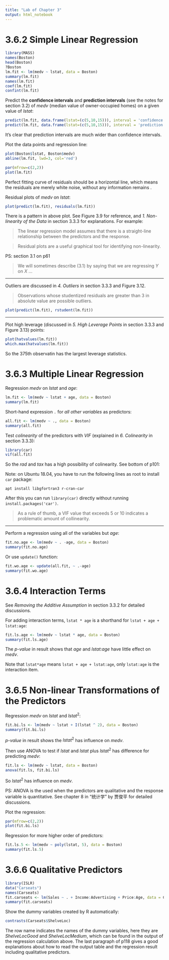 ```yaml
---
title: "Lab of Chapter 3"
output: html_notebook
---
```


# 3.6.2 Simple Linear Regression
```r
library(MASS)
names(Boston)
head(Boston)
?Boston
lm.fit <- lm(medv ~ lstat, data = Boston)
summary(lm.fit)
names(lm.fit)
coef(lm.fit)
confint(lm.fit)
```

Predict the **confidence intervals** and **prediction intervals** (see the notes for section 3.2) of *medv* (median value of owner-occupied homes) on a given value of  *lstat*:
```r
predict(lm.fit, data.frame(lstat=(c(5,10,15))), interval = 'confidence')
predict(lm.fit, data.frame(lstat=(c(5,10,15))), interval = 'prediction')
```
It's clear that prediction intervals are much wider than confidence intervals.

Plot the data points and regression line:
```r
plot(Boston$lstat, Boston$medv)
abline(lm.fit, lwd=3, col='red')
```
```r
par(mfrow=c(2,2))
plot(lm.fit)
```

Perfect fitting curve of residuals should be a horizontal line, which means the residuals are merely white noise, without any information remains .

Residual plots of *medv* on *lstat*:
```r
plot(predict(lm.fit), residuals(lm.fit))
```
There is a pattern in above plot. See Figure 3.9 for reference, and *1. Non-linearity of the Data* in section 3.3.3 for explanations. For example:

> The linear regression model assumes that there is a straight-line relationship between the predictors and the response.

> Residual plots are a useful graphical tool for identifying non-linearity.

PS: section 3.1 on p61

> We will sometimes describe (3.1) by saying that we are regressing *Y* on *X* ...

------

Outliers are discussed in *4. Outliers* in section 3.3.3 and Figure 3.12.

> Observations whose studentized residuals are greater than 3 in absolute value are possible outliers.

```r
plot(predict(lm.fit), rstudent(lm.fit))
```

------

Plot high leverage (discussed in *5. High Leverage Points* in section 3.3.3 and Figure 3.13) points:
```r
plot(hatvalues(lm.fit))
which.max(hatvalues(lm.fit))
```

So the 375th observatin has the largest leverage statistics.

# 3.6.3 Multiple Linear Regression

Regression *medv* on *lstat* and *age*:
```r
lm.fit <- lm(medv ~ lstat + age, data = Boston)
summary(lm.fit)
```

Short-hand expression `.` for *all other variables* as predictors:
```r
all.fit <- lm(medv ~ ., data = Boston)
summary(all.fit)
```

Test *colinearity* of the predictors with *VIF* (explained in *6. Colinearity* in section 3.3.3):
```r
library(car)
vif(all.fit)
```
So the *rad* and *tax* has a high possibility of colinearity. See bottom of p101:

Note: on Ubuntu 18.04, you have to run the following lines as root to install `car` package:
```
apt install libgfortran3 r-cran-car
```

After this you can run `library(car)` directly without running `install.packages('car')`.

> As a rule of thumb, a VIF value that exceeds 5 or 10 indicates a problematic amount of collinearity.

------

Perform a regression using all of the variables but *age*:
```r
fit.no.age <- lm(medv ~ . -age, data = Boston)
summary(fit.no.age)
```
Or use `update()` function:
```r
fit.wo.age <- update(all.fit, ~ .-age)
summary(fit.wo.age)
```
# 3.6.4 Interaction Terms

See *Removing the Additive Assumption* in section 3.3.2 for detailed discussions.

For adding interaction terms, `lstat * age` is a shorthand for `lstat + age + lstat:age`:
```r
fit.ls.age <- lm(medv ~ lstat * age, data = Boston)
summary(fit.ls.age)
```
The *p-value* in result shows that *age* and *lstat:age* have little effect on *medv*.

Note that `lstat*age` means `lstat + age + lstat:age`, only `lstat:age` is the interaction item.

# 3.6.5 Non-linear Transformations of the Predictors

Regression *medv* on *lstat* and $lstat^2$:
```r
fit.bi.ls <- lm(medv ~ lstat + I(lstat ^ 2), data = Boston)
summary(fit.bi.ls)
```
*p-value* in result shows the $lstat^2$ has influence on *medv*.

Then use ANOVA to test if *lstat* and *lstat* plus $lstat^2$ has difference for predicting *medv*:
```r
fit.ls <- lm(medv ~ lstat, data = Boston)
anova(fit.ls, fit.bi.ls)
```
So $lstat^2$ has influence on *medv*.

PS: ANOVA is the used when the predictors are qualitative and the response variable is quantitative. See chapter 8 in "统计学" by 贾俊平 for detailed discussions.

Plot the regression:
```r
par(mfrow=c(2,2))
plot(fit.bi.ls)
```

Regression for more higher order of predictors:
```r
fit.ls.5 <- lm(medv ~ poly(lstat, 5), data = Boston)
summary(fit.ls.5)
```

# 3.6.6 Qualitative Predictors

```r
library(ISLR)
data("Carseats")
names(Carseats)
fit.carseats <- lm(Sales ~ . + Income:Advertising + Price:Age, data = Carseats)
summary(fit.carseats)
```

Show the dummy variables created by R automatically:
```r
contrasts(Carseats$ShelveLoc)
```
The row name indicates the names of the dummy variables, here they are *ShelveLocGood* and *ShelveLocMedium*, which can be found in the output of the regression calculation above.
The last paragraph of p118 gives a good explanations about how to read the output table and the regression result including qualitative predictors.
